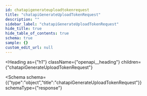 ```yaml
---
id: chatapigenerateuploadtokenrequest
title: "chatapiGenerateUploadTokenRequest"
description: ""
sidebar_label: "chatapiGenerateUploadTokenRequest"
hide_title: true
hide_table_of_contents: true
schema: true
sample: {}
custom_edit_url: null
---
```



<Heading
  as={"h1"}
  className={"openapi__heading"}
  children={"chatapiGenerateUploadTokenRequest"}
>
</Heading>





<Schema
  schema={{"type":"object","title":"chatapiGenerateUploadTokenRequest"}}
  schemaType={"response"}
>
  
</Schema>
            